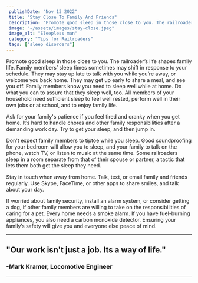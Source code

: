 ```yaml
---
 publishDate: "Nov 13 2022"
 title: "Stay Close To Family And Friends"
 description: "Promote good sleep in those close to you. The railroader’s life shapes family life."
 image: "~/assets/images/stay-close.jpeg"
 image_alt: "Sleepless man"
 category: "Tips for Railroaders"
 tags: ["sleep disorders"]
---
```


Promote good sleep in those close to you. The railroader’s life shapes family life. Family members’ sleep times sometimes may shift in response to your schedule. They may stay up late to talk with you while you’re away, or welcome you back home. They may get up early to share a meal, and see you off. Family members know you need to sleep well while at home. Do what you can to assure that they sleep well, too. All members of your household need sufficient sleep to feel well rested, perform well in their own jobs or at school, and to enjoy family life.

Ask for your family's patience if you feel tired and cranky when you get home. It’s hard to handle chores and other family responsibilities after a demanding work day. Try to get your sleep, and then jump in.

Don't expect family members to tiptoe while you sleep. Good soundproofing for your bedroom will allow you to sleep, and your family to talk on the phone, watch TV, or listen to music at the same time. Some railroaders sleep in a room separate from that of their spouse or partner, a tactic that lets them both get the sleep they need.

Stay in touch when away from home. Talk, text, or email family and friends regularly. Use Skype, FaceTime, or other apps to share smiles, and talk about your day.

If worried about family security, install an alarm system, or consider getting a dog, if other family members are willing to take on the responsibilities of caring for a pet. Every home needs a smoke alarm. If you have fuel-burning appliances, you also need a carbon monoxide detector. Ensuring your family’s safety will give you and everyone else peace of mind. 

----
## "Our work isn't just a job. Its a way of life." ##
### -Mark Kramer, Locomotive Engineer

----
